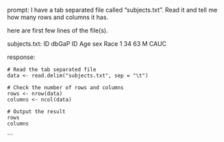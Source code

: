 prompt:
I have a tab separated file called "subjects.txt". Read it and tell me how many rows and columns it has. 

here are first few lines of the file(s).

subjects.txt:
ID	dbGaP ID	Age	sex	Race
1	34	63	M	CAUC


response:
```
# Read the tab separated file
data <- read.delim("subjects.txt", sep = "\t")

# Check the number of rows and columns
rows <- nrow(data)
columns <- ncol(data)

# Output the result
rows
columns
```
```
